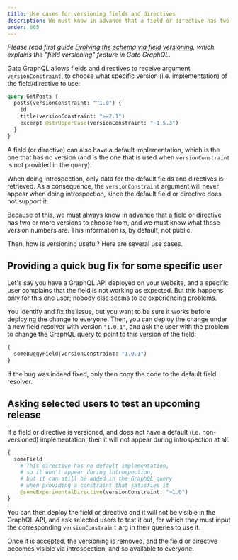 ```yaml
---
title: Use cases for versioning fields and directives
description: We must know in advance that a field or directive has two or more versions to choose from, and we must know what those version numbers are. How should the GraphQL API inform the users?
order: 605
---
```


_Please read first guide [Evolving the schema via field versioning](/guides/deep/evolving-the-schema-via-field-versioning), which explains the "field versioning" feature in Gato GraphQL_.

Gato GraphQL allows fields and directives to receive argument `versionConstraint`, to choose what specific version (i.e. implementation) of the field/directive to use:

```graphql
query GetPosts {
  posts(versionConstraint: "^1.0") {
    id
    title(versionConstraint: ">=2.1")
    excerpt @strUpperCase(versionConstraint: "~1.5.3")
  }
}
```

A field (or directive) can also have a default implementation, which is the one that has no version (and is the one that is used when `versionConstraint` is not provided in the query).

When doing introspection, only data for the default fields and directives is retrieved. As a consequence, the `versionConstraint` argument will never appear when doing introspection, since the default field or directive does not support it.

Because of this, we must always know in advance that a field or directive has two or more versions to choose from, and we must know what those version numbers are. This information is, by default, not public.

Then, how is versioning useful? Here are several use cases.

## Providing a quick bug fix for some specific user

Let's say you have a GraphQL API deployed on your website, and a specific user complains that the field is not working as expected. But this happens only for this one user; nobody else seems to be experiencing problems.

You identify and fix the issue, but you want to be sure it works before deploying the change to everyone. Then, you can deploy the change under a new field resolver with version `"1.0.1"`, and ask the user with the problem to change the GraphQL query to point to this version of the field:

```graphql
{
  someBuggyField(versionConstraint: "1.0.1")
}
```

If the bug was indeed fixed, only then copy the code to the default field resolver.

## Asking selected users to test an upcoming release

If a field or directive is versioned, and does not have a default (i.e. non-versioned) implementation, then it will not appear during introspection at all.

```graphql
{
  someField
    # This directive has no default implementation,
    # so it won't appear during introspection,
    # but it can still be added in the GraphQL query
    # when providing a constraint that satisfies it
    @someExperimentalDirective(versionConstraint: ">1.0")
}
```

You can then deploy the field or directive and it will not be visible in the GraphQL API, and ask selected users to test it out, for which they must input the corresponding `versionConstraint` arg in their queries to use it.

Once it is accepted, the versioning is removed, and the field or directive becomes visible via introspection, and so available to everyone.
